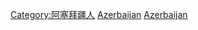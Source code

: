 {{Commonscat|Azerbaijani diaspora}}

[[Category:阿塞拜疆人|Category:阿塞拜疆人]]
[[Category:海外亞洲人|Azerbaijan]]
[[Category:海外歐洲人|Azerbaijan]]